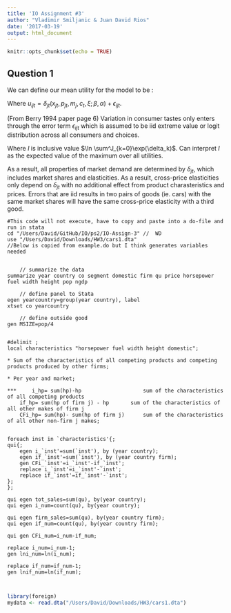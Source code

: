 ```yaml
---
title: 'IO Assignment #3'
author: "Vladimir Smiljanic & Juan David Rios"
date: '2017-03-19'
output: html_document
---
```


```r
knitr::opts_chunk$set(echo = TRUE)
```

## Question 1

We can define our mean utility for the model to be :

\begin{align*}

\delta_{jt} = x_{jt}\beta - \alpha p_{jt} + \gamma m_j + \lambda c_t + \xi_{jt}
\end{align*}

Where $u_{ijt} = \delta_{jt}(x_{jt}, p_{jt},m_j, c_t,\xi;\beta,\alpha) + \epsilon_{ijt}$.


(From Berry 1994 paper page 6) Variation in consumer tastes only enters through the error term $\epsilon_{ijt}$ which is assumed to be iid extreme value or logit distribution across all consumers and choices. 

\begin{align*}
F(\delta_{0t}\dots\delta_{Jt}) = \exp(-\exp(-I))\\
\end{align*}

Where $I$ is inclusive value $\ln \sum^J_{k=0}\exp(\delta_k)$. Can interpret $I$ as the expected value of the maximum over all utilities.

As a result, all properties of market demand are determined by $\delta_{jt}$, which includes market shares and elasticities. As a result, cross-price elasticities only depend on $\delta_{jt}$ with no additional effect from product charasteristics and prices. Errors that are iid results in two pairs of goods (ie. cars) with the same market shares will have the same cross-price elasticity with a third good. 

```{}
#This code will not execute, have to copy and paste into a do-file and run in stata
cd "/Users/David/GitHub/IO/ps2/IO-Assign-3" //  WD
use "/Users/David/Downloads/HW3/cars1.dta"
//Below is copied from example.do but I think generates variables needed


	// summarize the data
summarize year country co segment domestic firm qu price horsepower fuel width height pop ngdp

	// define panel to Stata
egen yearcountry=group(year country), label
xtset co yearcountry

	// define outside good
gen MSIZE=pop/4


#delimit ;
local characteristics "horsepower fuel width height domestic";

* Sum of the characteristics of all competing products and competing products produced by other firms;

* Per year and market;

*** 	i_hp= sum(hp)-hp 					sum of the characteristics of all competing products
	if_hp= sum(hp of firm j) - hp  		sum of the characteristics of all other makes of firm j
	CFi_hp= sum(hp)- sum(hp of firm j)		sum of the characteristics of all other non-firm j makes;


foreach inst in `characteristics'{;
qui{;
	egen i_`inst'=sum(`inst'), by (year country);
	egen if_`inst'=sum(`inst'), by (year country firm);
	gen CFi_`inst'=i_`inst'-if_`inst';
	replace i_`inst'=i_`inst'-`inst';
	replace if_`inst'=if_`inst'-`inst';
};
};

qui egen tot_sales=sum(qu), by(year country);
qui egen i_num=count(qu), by(year country);

qui egen firm_sales=sum(qu), by(year country firm);
qui egen if_num=count(qu), by(year country firm);

qui gen CFi_num=i_num-if_num;

replace i_num=i_num-1;
gen lni_num=ln(i_num);

replace if_num=if_num-1;
gen lnif_num=ln(if_num);



```

```r
library(foreign)
mydata <- read.dta("/Users/David/Downloads/HW3/cars1.dta")
```

